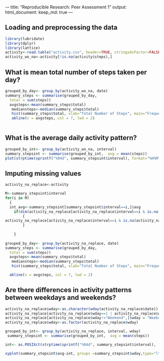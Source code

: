 \---
title: "Reproducible Research: Peer Assessment 1"
output: 
  html_document:
    keep_md: true
---




## Loading and preprocessing the data

```r
library(lubridate)
library(dplyr)
library(lattice)
activity<-read.table("activity.csv", header=TRUE, stringsAsFactor=FALSE, sep=",")
activity_wo_na<-activity[!is.na(activity$steps),]

```







## What is mean total number of steps taken per day?
```r
grouped_by_day<- group_by(activity_wo_na, date)
summary_steps <- summarise(grouped_by_day,
  total = sum(steps))
  avgsteps<-mean(summary_steps$total)
   mediansteps<-median(summary_steps$total)
   hist(summary_steps$total, xlab="Total Number of Steps", main="Frequency of Total Number of Steps per Day", col=1, breaks=12)
   abline(v = avgsteps, col = 7, lwd = 2)
  
```

## What is the average daily activity pattern?
```r
grouped_by_int<- group_by(activity_wo_na, interval)
summary_stepsint <- summarise(grouped_by_int,  avg = mean(steps))
plot(strptime(sprintf("%04d", summary_stepsint$interval), format="%H%M"), summary_stepsint$avg, type="l", xlab="Time of Day")
```


## Imputing missing values
```r
activity_na_replace<-activity

M<-summary_stepsint$interval
for(i in M) 
  {
  int_avg<-summary_stepsint[summary_stepsint$interval==i,]$avg
	if(dim(activity_na_replace[activity_na_replace$interval==i & is.na(activity_na_replace$steps),])[1]>0)
		{
activity_na_replace[activity_na_replace$interval==i & is.na(activity_na_replace$steps),]$steps = int_avg
		}
			 			 
	}
	
grouped_by_day<- group_by(activity_na_replace, date)
summary_steps <- summarise(grouped_by_day,
  total = sum(steps))
  avgsteps<-mean(summary_steps$total)
   mediansteps<-median(summary_steps$total)
   hist(summary_steps$total, xlab="Total Number of Steps", main="Frequency of Total Number of Steps per Day", col=1, breaks=12)

  abline(v = avgsteps, col = 7, lwd = 2)

```


## Are there differences in activity patterns between weekdays and weekends?
```r

activity_na_replace$wday<-as.character(wday(activity_na_replace$date))
activity_na_replace[activity_na_replace$wday==1 | activity_na_replace$wday==6,]$wday = "Weekend"
activity_na_replace[activity_na_replace$wday!="Weekend",]$wday = "Weekday"
activity_na_replace$wday<-as.factor(activity_na_replace$wday)

grouped_by_int<- group_by(activity_na_replace, interval, wday)
 summary_stepsint <- summarise(grouped_by_int,  avg = mean(steps))

int<- as.POSIXct(strptime(sprintf("%04d", summary_stepsint$interval), format="%H%M"))

xyplot(summary_stepsint$avg~int, groups =summary_stepsint$wday,type="l", auto.key=TRUE, scales=list(x=list(at=NULL)), xlab="Time (Between 00:00 and 23:55)")
```


